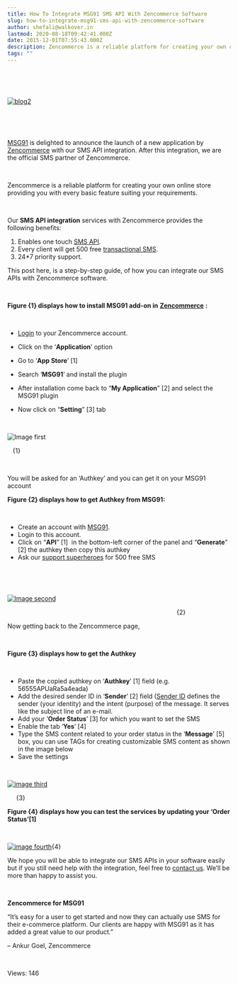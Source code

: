```yaml
---
title: How To Integrate MSG91 SMS API With Zencommerce Software
slug: how-to-integrate-msg91-sms-api-with-zencommerce-software
author: shefali@walkover.in
lastmod: 2020-08-18T09:42:41.000Z
date: 2015-12-01T07:55:43.000Z
description: Zencommerce is a reliable platform for creating your own online store providing you with every basic feature suiting your requirements.
tags: ""
---
```


 


 


[![blog2](https://images-msg91.s3.ap-south-1.amazonaws.com/content/images/wordpress/2015/12/blog2.jpg)](https://images-msg91.s3.ap-south-1.amazonaws.com/content/images/wordpress/blog2.jpg)


 


 


[MSG91](https://msg91.com/) is delighted to announce the launch of a new application by [Zencommerce](https://zencommerce.in/) with our SMS API integration. After this integration, we are the official SMS partner of Zencommerce. 


 


Zencommerce is a reliable platform for creating your own online store providing you with every basic feature suiting your requirements. 


 


Our **SMS API integration** services with Zencommerce provides the following benefits:


1. Enables one touch [SMS API](https://msg91.com/sms-for-developers "SMS API for developers").
2. Every client will get 500 free [transactional SMS](https://msg91.com/transactional-sms "transactional SMS").
3. 24\*7 priority support.


This post here, is a step-by-step guide, of how you can integrate our SMS APIs with Zencommerce software.


 


**Figure {1} displays how to install MSG91 add-on in** [**Zencommerce**](https://zencommerce.in/) **:**


 


* [Login](https://whmcs.zencommerce.in/clientarea.php) to your Zencommerce account.


* Click on the ‘**Application**’ option
* Go to ‘**App Store**’ [1]
* Search ‘**MSG91**’ and install the plugin
* After installation come back to “**My Application**” [2] and select the MSG91 plugin
* Now click on “**Setting**” [3] tab


 


![Image first](https://images-msg91.s3.ap-south-1.amazonaws.com/content/images/wordpress/2015/11/Image-first.png)  

   {1}


 


You will be asked for an ‘Authkey’ and you can get it on your MSG91 account 


**Figure {2} displays how to get Authkey from MSG91:**


 


* Create an account with [MSG91](https://msg91.com/signup).
* Login to this account.
* Click on “**API**” [1]  in the bottom-left corner of the panel and “**Generate**” [2] the authkey then copy this authkey
* Ask our [support superheroes](https://msg91.com/contact) for 500 free SMS


 


 


[![Image second](https://images-msg91.s3.ap-south-1.amazonaws.com/content/images/wordpress/2015/11/Image-second.png)](https://images-msg91.s3.ap-south-1.amazonaws.com/content/images/wordpress/Image-second.png)


                                                                                                 {2}


Now getting back to the Zencommerce page, 


 


**Figure {3} displays how to get the Authkey**


 


* Paste the copied authkey on ‘**Authkey**’ [1] field (e.g. 56555APUaRa5a4eada)
* Add the desired sender ID in ‘**Sender**’ [2] field ([Sender ID](http://help.msg91.com/article/40-what-is-sender-id) defines the sender (your identity) and the intent (purpose) of the message. It serves like the subject line of an e-mail.
* Add your ‘**Order Status**’ [3] for which you want to set the SMS
* Enable the tab ‘**Yes**’ [4]
* Type the SMS content related to your order status in the ‘**Message**’ [5] box, you can use TAGs for creating customizable SMS content as shown in the image below
* Save the settings


 


[![image third](https://images-msg91.s3.ap-south-1.amazonaws.com/content/images/wordpress/2015/11/image-third.png)](https://images-msg91.s3.ap-south-1.amazonaws.com/content/images/wordpress/image-third.png)


      {3}


**Figure {4} displays how you can test the services by updating your ‘Order Status’[1]**


 


[![image fourth](https://images-msg91.s3.ap-south-1.amazonaws.com/content/images/wordpress/2015/11/image-fourth.png)](https://images-msg91.s3.ap-south-1.amazonaws.com/content/images/wordpress/image-fourth.png){4}


We hope you will be able to integrate our SMS APIs in your software easily but if you still need help with the integration, feel free to [contact us](https://msg91.com/contact). We’ll be more than happy to assist you.


 


**Zencommerce for MSG91**


“It’s easy for a user to get started and now they can actually use SMS for their e-commerce platform. Our clients are happy with MSG91 as it has added a great value to our product.”


– Ankur Goel, Zencommerce


 


 Views: 146


